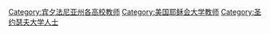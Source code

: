 [[Category:宾夕法尼亚州各高校教师|Category:宾夕法尼亚州各高校教师]]
[[Category:美国耶稣会大学教师|Category:美国耶稣会大学教师]]
[[Category:圣约瑟夫大学人士|Category:圣约瑟夫大学人士]]
